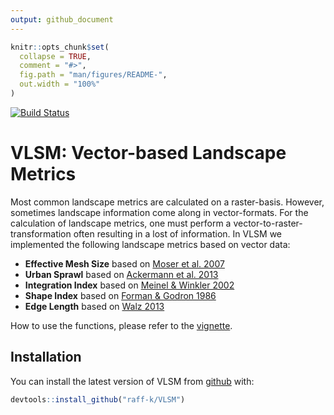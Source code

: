 ```yaml
---
output: github_document
---
```


<!-- README.md is generated from README.Rmd. Please edit that file -->

```r
knitr::opts_chunk$set(
  collapse = TRUE,
  comment = "#>",
  fig.path = "man/figures/README-",
  out.width = "100%"
)
```

[![Build Status](https://api.travis-ci.org/raff-k/VLSM.svg?branch=master)](https://travis-ci.org/raff-k/VLSM)

# VLSM: Vector-based Landscape Metrics
Most common landscape metrics are calculated on a raster-basis. However, sometimes landscape information come along in vector-formats. For the calculation of landscape metrics, one must perform a vector-to-raster-transformation often resulting in a lost of information. In VLSM we implemented the following landscape metrics based on vector data:

* **Effective Mesh Size** based on [Moser et al. 2007](https://doi.org/10.1007/s10980-006-9023-0)
* **Urban Sprawl** based on [Ackermann et al. 2013](https://www.schulthess.com/buchshop/detail/ISBN-9783784340326/Ackermann-Werne-Schweiger-Manue-Sukopp-Ulrich-fuer-Naturschutz-BfN-Bundesam-Editor/Indikatoren-zur-biologischen-Vielfalt?bpmbutton211549=1&bpmtoken=)
* **Integration Index** based on [Meinel & Winkler 2002](https://www2.ioer.de/recherche/pdf/2002_meinel_earsel.pdf)
* **Shape Index** based on [Forman & Godron 1986](https://link.springer.com/journal/10980)
* **Edge Length** based on [Walz 2013](http://rosdok.uni-rostock.de/file/rosdok_disshab_0000000980/rosdok_derivate_0000005089/Habilitationsschrift_Walz_2013.pdf)

How to use the functions, please refer to the [vignette]().

## Installation

You can install the latest version of VLSM from [github](https://github.com/raff-k/VLSM) with:


```r
devtools::install_github("raff-k/VLSM")
```
